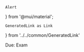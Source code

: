     Alert
} from '@mui/material';

    GeneratedLink as Link
} from '../../common/GeneratedLink'

<Alert severity='info'>
Due: <Link href='/assignments/exam'>Exam</Link>
</Alert>

